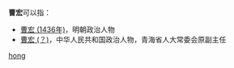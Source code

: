 '''曹宏'''可以指：
* [[曹宏_(1436年)|曹宏 (1436年)]]，明朝政治人物
* [[曹宏_(？)|曹宏 (？)]]，中华人民共和国政治人物，青海省人大常委会原副主任

{{disambig}}
[[Category:二字曹姓人名消歧义|hong]]